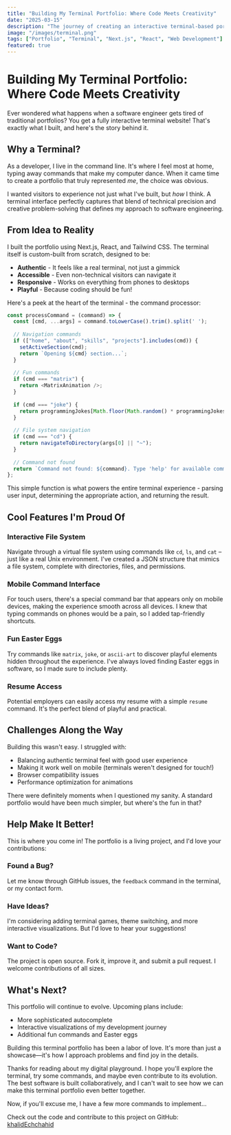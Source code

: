 ```yaml
---
title: "Building My Terminal Portfolio: Where Code Meets Creativity"
date: "2025-03-15"
description: "The journey of creating an interactive terminal-based portfolio website and the lessons learned along the way."
image: "/images/terminal.png"
tags: ["Portfolio", "Terminal", "Next.js", "React", "Web Development"]
featured: true
---
```


# Building My Terminal Portfolio: Where Code Meets Creativity

Ever wondered what happens when a software engineer gets tired of traditional portfolios? You get a fully interactive terminal website! That's exactly what I built, and here's the story behind it.

## Why a Terminal?

As a developer, I live in the command line. It's where I feel most at home, typing away commands that make my computer dance. When it came time to create a portfolio that truly represented *me*, the choice was obvious.

I wanted visitors to experience not just what I've built, but *how* I think. A terminal interface perfectly captures that blend of technical precision and creative problem-solving that defines my approach to software engineering.

## From Idea to Reality

I built the portfolio using Next.js, React, and Tailwind CSS. The terminal itself is custom-built from scratch, designed to be:

- **Authentic** - It feels like a real terminal, not just a gimmick
- **Accessible** - Even non-technical visitors can navigate it
- **Responsive** - Works on everything from phones to desktops
- **Playful** - Because coding should be fun!

Here's a peek at the heart of the terminal - the command processor:

```javascript
const processCommand = (command) => {
  const [cmd, ...args] = command.toLowerCase().trim().split(' ');
  
  // Navigation commands
  if (["home", "about", "skills", "projects"].includes(cmd)) {
    setActiveSection(cmd);
    return `Opening ${cmd} section...`;
  }
  
  // Fun commands
  if (cmd === "matrix") {
    return <MatrixAnimation />;
  }
  
  if (cmd === "joke") {
    return programmingJokes[Math.floor(Math.random() * programmingJokes.length)];
  }
  
  // File system navigation
  if (cmd === "cd") {
    return navigateToDirectory(args[0] || "~");
  }
  
  // Command not found
  return `Command not found: ${command}. Type 'help' for available commands.`;
};
```

This simple function is what powers the entire terminal experience - parsing user input, determining the appropriate action, and returning the result.

## Cool Features I'm Proud Of

### Interactive File System

Navigate through a virtual file system using commands like `cd`, `ls`, and `cat` – just like a real Unix environment. I've created a JSON structure that mimics a file system, complete with directories, files, and permissions.

### Mobile Command Interface

For touch users, there's a special command bar that appears only on mobile devices, making the experience smooth across all devices. I knew that typing commands on phones would be a pain, so I added tap-friendly shortcuts.

### Fun Easter Eggs

Try commands like `matrix`, `joke`, or `ascii-art` to discover playful elements hidden throughout the experience. I've always loved finding Easter eggs in software, so I made sure to include plenty.

### Resume Access

Potential employers can easily access my resume with a simple `resume` command. It's the perfect blend of playful and practical.

## Challenges Along the Way

Building this wasn't easy. I struggled with:

- Balancing authentic terminal feel with good user experience
- Making it work well on mobile (terminals weren't designed for touch!)
- Browser compatibility issues
- Performance optimization for animations

There were definitely moments when I questioned my sanity. A standard portfolio would have been much simpler, but where's the fun in that?

## Help Make It Better!

This is where you come in! The portfolio is a living project, and I'd love your contributions:

### Found a Bug?

Let me know through GitHub issues, the `feedback` command in the terminal, or my contact form.

### Have Ideas?

I'm considering adding terminal games, theme switching, and more interactive visualizations. But I'd love to hear your suggestions!

### Want to Code?

The project is open source. Fork it, improve it, and submit a pull request. I welcome contributions of all sizes.

## What's Next?

This portfolio will continue to evolve. Upcoming plans include:

- More sophisticated autocomplete
- Interactive visualizations of my development journey
- Additional fun commands and Easter eggs

Building this terminal portfolio has been a labor of love. It's more than just a showcase—it's how I approach problems and find joy in the details.

Thanks for reading about my digital playground. I hope you'll explore the terminal, try some commands, and maybe even contribute to its evolution. The best software is built collaboratively, and I can't wait to see how we can make this terminal portfolio even better together.

Now, if you'll excuse me, I have a few more commands to implement...

Check out the code and contribute to this project on GitHub: [khalidEchchahid](https://github.com/khalidEchchahid/Terminal_Portfolio-)